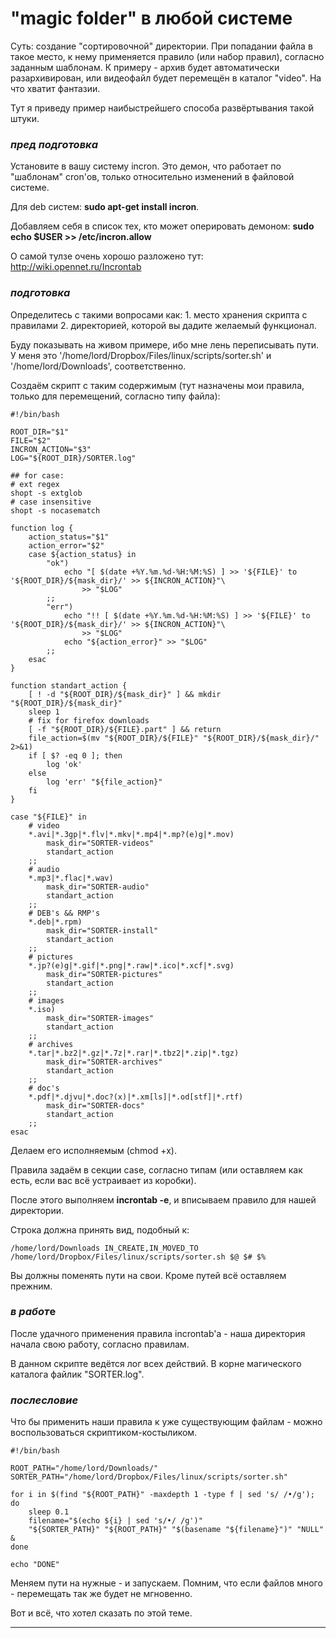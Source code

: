 = "magic folder" в любой системе =
Суть: создание "сортировочной" директории. При попадании файла в такое место, к нему применяется правило (или набор правил), согласно заданным шаблонам. К примеру - архив будет автоматически разархивирован, или видеофайл будет перемещён в каталог "video". На что хватит фантазии.

Тут я приведу пример наибыстрейшего способа развёртывания такой штуки.

=== ''пред подготовка'' ===
Установите в вашу систему incron. Это демон, что работает по "шаблонам" cron'ов, только относительно изменений в файловой системе.

Для deb систем: '''sudo apt-get install incron'''.

Добавляем себя в список тех, кто может оперировать демоном:
'''sudo echo $USER >> /etc/incron.allow'''

О самой тулзе очень хорошо разложено тут: http://wiki.opennet.ru/Incrontab

=== ''подготовка'' ===
Определитесь с такими вопросами как: 1. место хранения скрипта с правилами 2. директорией, которой вы дадите желаемый функционал.

Буду показывать на живом примере, ибо мне лень переписывать пути. У меня это '/home/lord/Dropbox/Files/linux/scripts/sorter.sh' и '/home/lord/Downloads', соответственно.

Создаём скрипт с таким содержимым (тут назначены мои правила, только для перемещений, согласно типу файла):
<pre style="" name="code" class="bash">
#!/bin/bash

ROOT_DIR="$1"
FILE="$2"
INCRON_ACTION="$3"
LOG="${ROOT_DIR}/SORTER.log"

## for case:
# ext regex
shopt -s extglob
# case insensitive
shopt -s nocasematch

function log {
    action_status="$1"
    action_error="$2"
    case ${action_status} in
        "ok")
            echo "[ $(date +%Y.%m.%d-%H:%M:%S) ] >> '${FILE}' to '${ROOT_DIR}/${mask_dir}/' >> ${INCRON_ACTION}"\
                >> "$LOG"
        ;;
        "err")
            echo "!! [ $(date +%Y.%m.%d-%H:%M:%S) ] >> '${FILE}' to '${ROOT_DIR}/${mask_dir}/' >> ${INCRON_ACTION}"\
                >> "$LOG"
            echo "${action_error}" >> "$LOG"
        ;;
    esac
}

function standart_action {
    [ ! -d "${ROOT_DIR}/${mask_dir}" ] && mkdir "${ROOT_DIR}/${mask_dir}"
    sleep 1
    # fix for firefox downloads
    [ -f "${ROOT_DIR}/${FILE}.part" ] && return
    file_action=$(mv "${ROOT_DIR}/${FILE}" "${ROOT_DIR}/${mask_dir}/" 2>&1)
    if [ $? -eq 0 ]; then
        log 'ok'
    else
        log 'err' "${file_action}"
    fi
}

case "${FILE}" in
    # video
    *.avi|*.3gp|*.flv|*.mkv|*.mp4|*.mp?(e)g|*.mov)
        mask_dir="SORTER-videos"
        standart_action
    ;;
    # audio
    *.mp3|*.flac|*.wav)
        mask_dir="SORTER-audio"
        standart_action
    ;;
    # DEB's && RMP's
    *.deb|*.rpm)
        mask_dir="SORTER-install"
        standart_action
    ;;
    # pictures
    *.jp?(e)g|*.gif|*.png|*.raw|*.ico|*.xcf|*.svg)
        mask_dir="SORTER-pictures"
        standart_action
    ;;
    # images
    *.iso)
        mask_dir="SORTER-images"
        standart_action
    ;;
    # archives
    *.tar|*.bz2|*.gz|*.7z|*.rar|*.tbz2|*.zip|*.tgz)
        mask_dir="SORTER-archives"
        standart_action
    ;;
    # doc's
    *.pdf|*.djvu|*.doc?(x)|*.xm[ls]|*.od[stf]|*.rtf)
        mask_dir="SORTER-docs"
        standart_action
    ;;
esac
</pre>
Делаем его исполняемым (chmod +x).

Правила задаём в секции case, согласно типам (или оставляем как есть, если вас всё устраивает из коробки).

После этого выполняем '''incrontab -e''', и вписываем правило для нашей директории.

Строка должна принять вид, подобный к:

<pre style="" name="code" class="bash">
/home/lord/Downloads IN_CREATE,IN_MOVED_TO /home/lord/Dropbox/Files/linux/scripts/sorter.sh $@ $# $%
</pre>

Вы должны поменять пути на свои. Кроме путей всё оставляем прежним.

=== ''в работ''е ===
После удачного применения правила incrontab'a - наша директория начала свою работу, согласно правилам.

В данном скрипте ведётся лог всех действий. В корне магического каталога файлик "SORTER.log".

=== ''послесловие'' ===
Что бы применить наши правила к уже существующим файлам - можно воспользоваться скриптиком-костыликом.

<pre style="" name="code" class="bash">
#!/bin/bash

ROOT_PATH="/home/lord/Downloads/"
SORTER_PATH="/home/lord/Dropbox/Files/linux/scripts/sorter.sh"

for i in $(find "${ROOT_PATH}" -maxdepth 1 -type f | sed 's/ /•/g'); do
    sleep 0.1
    filename="$(echo ${i} | sed 's/•/ /g')"
    "${SORTER_PATH}" "${ROOT_PATH}" "$(basename "${filename}")" "NULL" &
done

echo "DONE"
</pre>
Меняем пути на нужные - и запускаем. Помним, что если файлов много - перемещать так же будет не мгновенно.

Вот и всё, что хотел сказать по этой теме.
----
